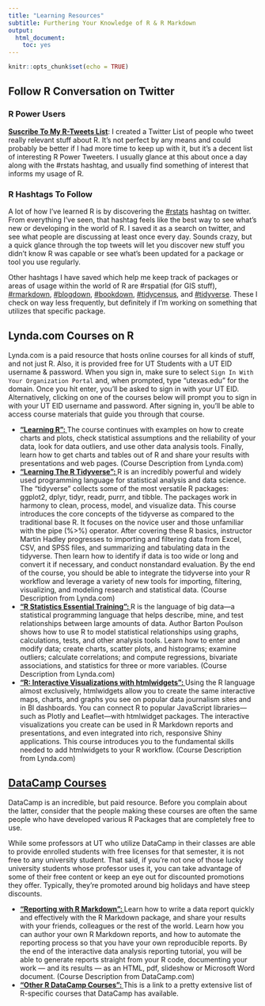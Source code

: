 ```yaml
---
title: "Learning Resources"
subtitle: Furthering Your Knowledge of R & R Markdown
output:
  html_document:
    toc: yes
---
```


```r
knitr::opts_chunk$set(echo = TRUE)
```

## Follow R Conversation on Twitter

### R Power Users

[**Suscribe To My R-Tweets List**](https://twitter.com/mrworthington/lists/r-tweets): I created a Twitter List of people who tweet really relevant stuff about R. It's not perfect by any means and could probably be better if I had more time to keep up with it, but it's a decent list of interesting R Power Tweeters. I usually glance at this about once a day along with the #rstats hashtag, and usually find something of interest that informs my usage of R.

### R Hashtags To Follow

A lot of how I've learned R is by discovering the [#rstats](https://twitter.com/hashtag/rstats?src=hash) hashtag on twitter. From everything I've seen, that hashtag feels like the best way to see what's new or developing in the world of R. I saved it as a search on twitter, and see what people are discussing at least once every day. Sounds crazy, but a quick glance through the top tweets will let you discover new stuff you didn't know R was capable or see what's been updated for a package or tool you use regularly.

Other hashtags I have saved which help me keep track of packages or areas of usage within the world of R are #rspatial (for GIS stuff), [#rmarkdown](https://twitter.com/hashtag/rmarkdown?src=hash), [#blogdown](https://twitter.com/hashtag/blogdown?src=hash), [#bookdown](https://twitter.com/hashtag/bookdown?src=hash), [#tidycensus](https://twitter.com/hashtag/tidycensus?src=hash), and [#tidyverse](https://twitter.com/hashtag/tidyverse?src=hash). These I check on way less frequently, but definitely if I'm working on something that utilizes that specific package.


## Lynda.com Courses on R

Lynda.com is a paid resource that hosts online courses for all kinds of stuff, and not just R. Also, it is provided free for UT Students with a UT EID username & password. When you sign in, make sure to select `Sign In With Your Organization Portal` and, when prompted, type "utexas.edu" for the domain. Once you hit enter, you'll be asked to sign in with your UT EID. Alternatively, clicking on one of the courses below will prompt you to sign in with your UT EID username and password. After signing in, you'll be able to access course materials that guide you through that course.

  * [**"Learning R": **](https://www.lynda.com/R-tutorials/Up-Running-R/120612-2.html?org=utexas.edu) The course continues with examples on how to create charts and plots, check statistical assumptions and the reliability of your data, look for data outliers, and use other data analysis tools. Finally, learn how to get charts and tables out of R and share your results with presentations and web pages. (Course Description from Lynda.com)
  * [**"Learning The R Tidyverse": **](https://www.lynda.com/R-tutorials/Learning-R-Tidyverse/586672-2.html?org=utexas.edu) R is an incredibly powerful and widely used programming language for statistical analysis and data science. The "tidyverse" collects some of the most versatile R packages: ggplot2, dplyr, tidyr, readr, purrr, and tibble. The packages work in harmony to clean, process, model, and visualize data. This course introduces the core concepts of the tidyverse as compared to the traditional base R. It focuses on the novice user and those unfamiliar with the pipe (%>%) operator. After covering these R basics, instructor Martin Hadley progresses to importing and filtering data from Excel, CSV, and SPSS files, and summarizing and tabulating data in the tidyverse. Then learn how to identify if data is too wide or long and convert it if necessary, and conduct nonstandard evaluation. By the end of the course, you should be able to integrate the tidyverse into your R workflow and leverage a variety of new tools for importing, filtering, visualizing, and modeling research and statistical data. (Course Description from Lynda.com)
  * [**"R Statistics Essential Training": **](https://www.lynda.com/R-tutorials/R-Statistics-Essential-Training/142447-2.html?org=utexas.edu) R is the language of big data—a statistical programming language that helps describe, mine, and test relationships between large amounts of data. Author Barton Poulson shows how to use R to model statistical relationships using graphs, calculations, tests, and other analysis tools. Learn how to enter and modify data; create charts, scatter plots, and histograms; examine outliers; calculate correlations; and compute regressions, bivariate associations, and statistics for three or more variables. (Course Description from Lynda.com)
  * [**"R: Interactive Visualizations with htmlwidgets": **](https://www.lynda.com/R-tutorials/R-Interactive-Visualizations-htmlwidgets/586671-2.html?org=utexas.edu) Using the R language almost exclusively, htmlwidgets allow you to create the same interactive maps, charts, and graphs you see on popular data journalism sites and in BI dashboards. You can connect R to popular JavaScript libraries—such as Plotly and Leaflet—with htmlwidget packages. The interactive visualizations you create can be used in R Markdown reports and presentations, and even integrated into rich, responsive Shiny applications. This course introduces you to the fundamental skills needed to add htmlwidgets to your R workflow. (Course Description from Lynda.com)

## [DataCamp Courses](https://www.datacamp.com/)

DataCamp is an incredible, but paid resource. Before you complain about the latter, consider that the people making these courses are often the same people who have developed various R Packages that are completely free to use. 

While some professors at UT who utilize DataCamp in their classes are able to provide enrolled students with free licenses for that semester, it is not free to any university student. That said, if you're not one of those lucky university students whose professor uses it, you can take advantage of some of their free content or keep an eye out for discounted promotions they offer. Typically, they're promoted around big holidays and have steep discounts.

  * [**"Reporting with R Markdown": **](https://www.datacamp.com/courses/reporting-with-r-markdown) Learn how to write a data report quickly and effectively with the R Markdown package, and share your results with your friends, colleagues or the rest of the world. Learn how you can author your own R Markdown reports, and how to automate the reporting process so that you have your own reproducible reports. By the end of the interactive data analysis reporting tutorial, you will be able to generate reports straight from your R code, documenting your work — and its results — as an HTML, pdf, slideshow or Microsoft Word document. (Course Description from DataCamp.com)
  * [**"Other R DataCamp Courses": **](https://www.datacamp.com/courses/tech:r) This is a link to a pretty extensive list of R-specific courses that DataCamp has available. 
